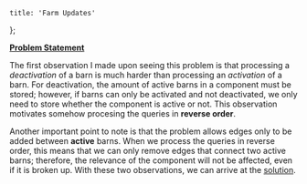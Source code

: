     title: 'Farm Updates'
};

[**Problem Statement**](http://www.usaco.org/index.php?page=viewproblem2&cpid=1186)

The first observation I made upon seeing this problem is that processing a *deactivation* of a barn is much harder than processing an *activation* of a barn. For deactivation, the amount of active barns in a component must be stored; however, if barns can only be activated and not deactivated, we only need to store whether the component is active or not. This observation motivates somehow procesing the queries in **reverse order**.

Another important point to note is that the problem allows edges only to be added between **active** barns. When we process the queries in reverse order, this means that we can only remove edges that connect two active barns; therefore, the relevance of the component will not be affected, even if it is broken up. With these two observations, we can arrive at the [solution](https://github.com/devo1ution/cp/blob/main/USACO/1-22/farm_updates.cpp).